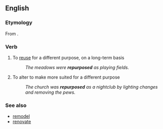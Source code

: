 ==English==

===Etymology===
From {{prefix|re|purpose}}.

===Verb===
{{en-verb|repurpos|es}}

# To [[reuse]] for a different purpose, on a long-term basis
#: ''The meadows were '''repurposed''' as playing fields.''
# To alter to make more suited for a different purpose
#: ''The church was '''repurposed''' as a nightclub by lighting changes and removing the pews.''

===See also===
*[[remodel]]
*[[renovate]]